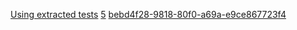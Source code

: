 [[Property:title|Using extracted tests]]
[[Property:weight|5]]
[[Property:uuid|bebd4f28-9818-80f0-a69a-e9ce867723f4]]
{{underconstruction}}





